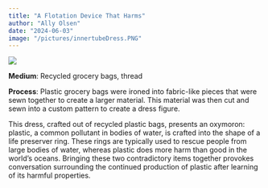 ```yaml
---
title: "A Flotation Device That Harms"
author: "Ally Olsen"
date: "2024-06-03"
image: "/pictures/innertubeDress.PNG"
---
```


![](/pictures/innertubeDress.PNG)

**Medium**: Recycled grocery bags, thread

**Process**: Plastic grocery bags were ironed into fabric-like pieces that were sewn together to create a larger material. This material was then cut and sewn into a custom pattern to create a dress figure.

This dress, crafted out of recycled plastic bags, presents an oxymoron: plastic, a common pollutant in bodies of water, is crafted into the shape of a life preserver ring. These rings are typically used to rescue people from large bodies of water, whereas plastic does more harm than good in the world's oceans. Bringing these two contradictory items together provokes conversation surrounding the continued production of plastic after learning of its harmful properties.
